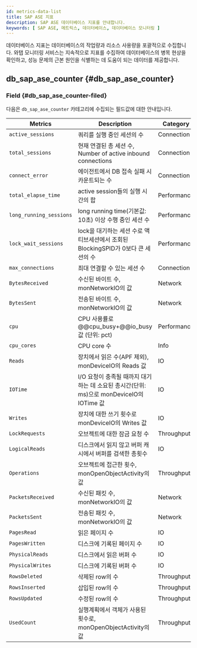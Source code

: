 ```yaml
---
id: metrics-data-list
title: SAP ASE 지표
description: SAP ASE 데이터베이스 지표를 안내합니다.
keywords: [ SAP ASE, 메트릭스, 데이터베이스, 데이터베이스 모니터링 ]
---
```


데이터베이스 지표는 데이터베이스의 작업량과 리소스 사용량을 포괄적으로 수집합니다. 와탭 모니터링 서비스는 지속적으로 지표를 수집하여 데이터베이스의 병목 현상을 확인하고, 성능 문제의 근본 원인을 식별하는 데 도움이 되는 데이터를 제공합니다.

<div className="metricslist">


<AgentStatus />

## db_sap_ase_counter {#db_sap_ase_counter}

### Field {#db_sap_ase_counter-filed}

다음은 `db_sap_ase_counter` 카테고리에 수집되는 필드값에 대한 안내입니다.

| Metrics | Description | Category |
| -- | -- | -- |
| `active_sessions` | 쿼리를 실행 중인 세션의 수 | Connection |
| `total_sessions` | 현재 연결된 총 세션 수, Number of active inbound connections | Connection |
| `connect_error` |	에이전트에서 DB 접속 실패 시 카운트되는 수 | Connection |
| `total_elapse_time` |	active session들의 실행 시간의 합 | Performance |
| `long_running_sessions` |	long running time(기본값: 10초) 이상 수행 중인 세션 수 |  Performance |
| `lock_wait_sessions` | lock을 대기하는 세션 수로 액티브세션에서 조회된 BlockingSPID가 0보다 큰 세션의 수 | Performance |
| `max_connections` | 최대 연결할 수 있는 세션 수 | Connection |
| `BytesReceived` | 수신된 바이트 수, monNetworkIO의 값	| Network |
| `BytesSent` | 전송된 바이트 수, monNetworkIO의 값	| Network |
| `cpu` | CPU 사용률로 @@cpu_busy+@@io_busy 값 (단위: pct) | Performance |
| `cpu_cores` | CPU core 수	| Info |
| `Reads` |	장치에서 읽은 수(APF 제외), monDeviceIO의 Reads 값 | IO |
| `IOTime` | I/O 요청이 충족될 때까지 대기하는 데 소요된 총시간(단위: ms)으로 monDeviceIO의 IOTime 값 | IO |
| `Writes` | 장치에 대한 쓰기 횟수로 monDeviceIO의 Writes 값 | IO |
| `LockRequests` | 오브젝트에 대한 잠금 요청 수 | Throughput | 
| `LogicalReads` | 디스크에서 읽지 않고 버퍼 캐시에서 버퍼를 검색한 총횟수 | IO |
| `Operations` | 오브젝트에 접근한 횟수, monOpenObjectActivity의 값 | Throughput |
| `PacketsReceived` | 수신된 패킷 수, monNetworkIO의 값 | Network |
| `PacketsSent` | 전송된 패킷 수, monNetworkIO의 값 | Network |
| `PagesRead` | 읽은 페이지 수 | IO |
| `PagesWritten` | 디스크에 기록된 페이지 수 | IO | 
| `PhysicalReads` | 디스크에서 읽은 버퍼 수 | IO |
| `PhysicalWrites` | 디스크에 기록된 버퍼 수 | IO |
| `RowsDeleted` | 삭제된 row의 수 | Throughput |
| `RowsInserted` | 삽입된 row의 수 | Throughput |
| `RowsUpdated` | 수정된 row의 수 | Throughput | 
| `UsedCount` | 실행계획에서 객체가 사용된 횟수로, monOpenObjectActivity의 값 | Throughput | 


<Xosmetrics />

</div>